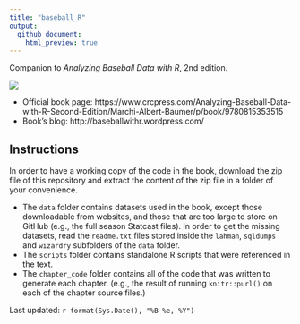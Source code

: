 ```yaml
---
title: "baseball_R"
output:
  github_document:
    html_preview: true
---
```


Companion to *Analyzing Baseball Data with R*, 2nd edition.

![](https://images.tandf.co.uk/common/jackets/amazon/978081535/9780815353515.jpg)

- Official book page: https://www.crcpress.com/Analyzing-Baseball-Data-with-R-Second-Edition/Marchi-Albert-Baumer/p/book/9780815353515
- Book's blog: http://baseballwithr.wordpress.com/

Instructions
------------

In order to have a working copy of the code in the book, download the zip file of this repository and extract the content of the zip file in a folder of your convenience.

- The `data` folder contains datasets used in the book, except those downloadable from websites, and those that are too large to store on GitHub (e.g., the full season Statcast files). In order to get the missing datasets, read the `readme.txt` files stored inside the `lahman`, `sqldumps` and `wizardry` subfolders of the `data` folder.
- The `scripts` folder contains standalone R scripts that were referenced in the text. 
- The `chapter_code` folder contains all of the code that was written to generate each chapter. (e.g., the result of running `knitr::purl()` on each of the chapter source files.)


Last updated: ```r format(Sys.Date(), "%B %e, %Y")```